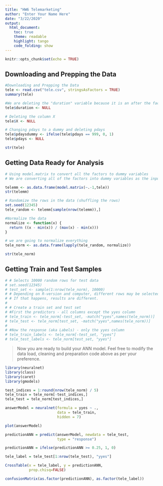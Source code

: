 ---
title: "HW6 Telemarketing"
author: "Enter Your Name Here"
date: "3/22/2020"
output:
  html_document:
    toc: true
    theme: readable
    highlight: tango
    code_folding: show
---

```{r setup, include=FALSE}
knitr::opts_chunk$set(echo = TRUE)
```

## Downloading and Prepping the Data

```{r}
#Downloading and Prepping the Data
tele <- read.csv("tele.csv", stringsAsFactors = TRUE)
summary(tele)

#We are deleting the "duration" variable because it is an after the fact measurement. We only should be using variables that we know before the call
tele$duration <- NULL

# Deleting the column X
tele$X <- NULL

# Changing pdays to a dummy and deleting pdays
tele$pdaysdummy <- ifelse(tele$pdays == 999, 0, 1)
tele$pdays <- NULL

str(tele)
```

## Getting Data Ready for Analysis

```{r}
# Using model.matrix to convert all the factors to dummy variables
# We are converting all of the factors into dummy variables as the input into knn has to be numeric

telemm <- as.data.frame(model.matrix(~.-1,tele))
str(telemm)

# Randomize the rows in the data (shuffling the rows)
set.seed(12345)
tele_random <- telemm[sample(nrow(telemm)),]

#Normalize the data
normalize <- function(x) {
  return ((x - min(x)) / (max(x) - min(x)))
}

# we are going to normalize everything 
tele_norm <- as.data.frame(lapply(tele_random, normalize))

str(tele_norm)
```


## Getting Train and Test Samples

```{r}
# # Selects 10000 random rows for test data
# set.seed(12345)
# test_set <- sample(1:nrow(tele_norm), 10000)
# # Depending on R-version and computer, different rows may be selected.
# # If that happens, results are different.
# 
# # Create a train set and test set
# #First the predictors - all columns except the yyes column
# tele_train <- tele_norm[-test_set, -match("yyes",names(tele_norm))]
# tele_test <- tele_norm[test_set, -match("yyes",names(tele_norm))]
# 
# #Now the response (aka Labels) - only the yyes column
# tele_train_labels <- tele_norm[-test_set, "yyes"]
# tele_test_labels <- tele_norm[test_set, "yyes"]

```

> Now you are ready to build your ANN model. Feel free to modify the data load, cleaning and preparation code above as per your preference.

```{r}
library(neuralnet)
library(class)
library(caret)
library(gmodels)
```

```{r}
test_indices = 1:round(nrow(tele_norm) / 5)
tele_train = tele_norm[-test_indices,]
tele_test = tele_norm[test_indices,]
```


```{r, cache = TRUE}
answerModel = neuralnet(formula = yyes ~ .,
                        data = tele_train,
                        hidden = 7)
```

```{r}
plot(answerModel)
```

```{r}
predictionANN = predict(answerModel, newdata = tele_test,
                        type = "response")

predictionANN = ifelse(predictionANN >= 0.25, 1, 0)

tele_label = tele_test[1:nrow(tele_test), "yyes"]

CrossTable(x = tele_label, y = predictionANN, 
           prop.chisq=FALSE)

confusionMatrix(as.factor(predictionANN), as.factor(tele_label))

```

